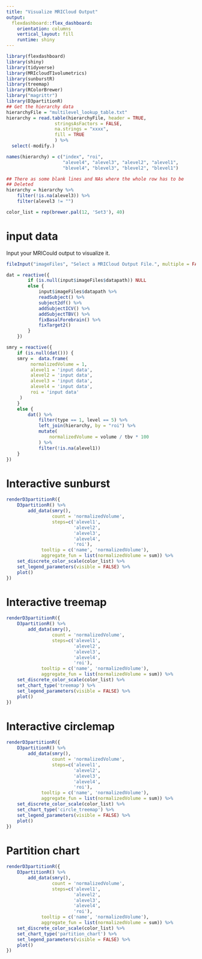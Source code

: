 ```yaml
---
title: "Visualize MRICloud Output"
output: 
  flexdashboard::flex_dashboard:
    orientation: columns
    vertical_layout: fill
    runtime: shiny
---
```


```r
library(flexdashboard)
library(shiny)
library(tidyverse)
library(MRIcloudT1volumetrics)
library(sunburstR)
library(treemap)
library(RColorBrewer)
library("magrittr")
library(D3partitionR)
## Get the hierarchy data
hierarchyFile = "multilevel_lookup_table.txt"
hierarchy = read.table(hierarchyFile, header = TRUE, 
                  stringsAsFactors = FALSE, 
                  na.strings = "xxxx",
                  fill = TRUE
                  ) %>% 
  select(-modify.) 

names(hierarchy) = c("index", "roi", 
                     "alevel4", "alevel3", "alevel2", "alevel1",
                     "blevel4", "blevel3", "blevel2", "blevel1")

## There as some blank lines and NAs where the whole row has to be 
## Deleted
hierarchy = hierarchy %>% 
    filter(!is.na(alevel3)) %>% 
    filter(alevel3 != "")

color_list = rep(brewer.pal(12, 'Set3'), 40)
```

input data {.sidebar}
===

Input your MRICould output to visualize it.
```r

fileInput("imageFiles", "Select a MRICloud Output File.", multiple = FALSE)

dat = reactive({
        if (is.null(input$imageFiles$datapath)) NULL
        else {
            input$imageFiles$datapath %>% 
            readSubject() %>%
            subject2df() %>%
            addSubjectICV() %>%
            addSubjectTBV() %>%
            fixBasalForebrain() %>%
            fixTarget2()
        }
    })

smry = reactive({
    if (is.null(dat())) {
    smry =  data.frame(
         normalizedVolume = 1,
         alevel1 = 'input data',
         alevel2 = 'input data',
         alevel3 = 'input data', 
         alevel4 = 'input data', 
         roi = 'input data'
     )   
    }
    else {
        dat() %>% 
            filter(type == 1, level == 5) %>%
            left_join(hierarchy, by = "roi") %>%
            mutate(
                normalizedVolume = volume / tbv * 100
            ) %>%
            filter(!is.na(alevel1))
    }
})

```

Interactive sunburst
===
```r
renderD3partitionR({
    D3partitionR() %>%
        add_data(smry(),
                 count = 'normalizedVolume',
                 steps=c('alevel1',
                         'alevel2', 
                         'alevel3', 
                         'alevel4', 
                         'roi'),
             tooltip = c('name', 'normalizedVolume'),
             aggregate_fun = list(normalizedVolume = sum)) %>%
    set_discrete_color_scale(color_list) %>%
    set_legend_parameters(visible = FALSE) %>%
    plot()
})
```


Interactive treemap
===
```r
renderD3partitionR({
    D3partitionR() %>%
        add_data(smry(),
                 count = 'normalizedVolume',
                 steps=c('alevel1',
                         'alevel2', 
                         'alevel3', 
                         'alevel4', 
                         'roi'),
             tooltip = c('name', 'normalizedVolume'),
             aggregate_fun = list(normalizedVolume = sum)) %>%
    set_discrete_color_scale(color_list) %>%
    set_chart_type('treemap') %>%
    set_legend_parameters(visible = FALSE) %>%
    plot()
})
```


Interactive circlemap
===
```r
renderD3partitionR({
    D3partitionR() %>%
        add_data(smry(),
                 count = 'normalizedVolume',
                 steps=c('alevel1',
                         'alevel2', 
                         'alevel3', 
                         'alevel4', 
                         'roi'),
             tooltip = c('name', 'normalizedVolume'),
             aggregate_fun = list(normalizedVolume = sum)) %>%
    set_discrete_color_scale(color_list) %>%
    set_chart_type('circle_treemap') %>%
    set_legend_parameters(visible = FALSE) %>%
    plot()
})
```

Partition chart
===
```r
renderD3partitionR({
    D3partitionR() %>%
        add_data(smry(),
                 count = 'normalizedVolume',
                 steps=c('alevel1',
                         'alevel2', 
                         'alevel3', 
                         'alevel4', 
                         'roi'),
             tooltip = c('name', 'normalizedVolume'),
             aggregate_fun = list(normalizedVolume = sum)) %>%
    set_discrete_color_scale(color_list) %>%
    set_chart_type('partition_chart') %>%
    set_legend_parameters(visible = FALSE) %>%
    plot()
})
```

